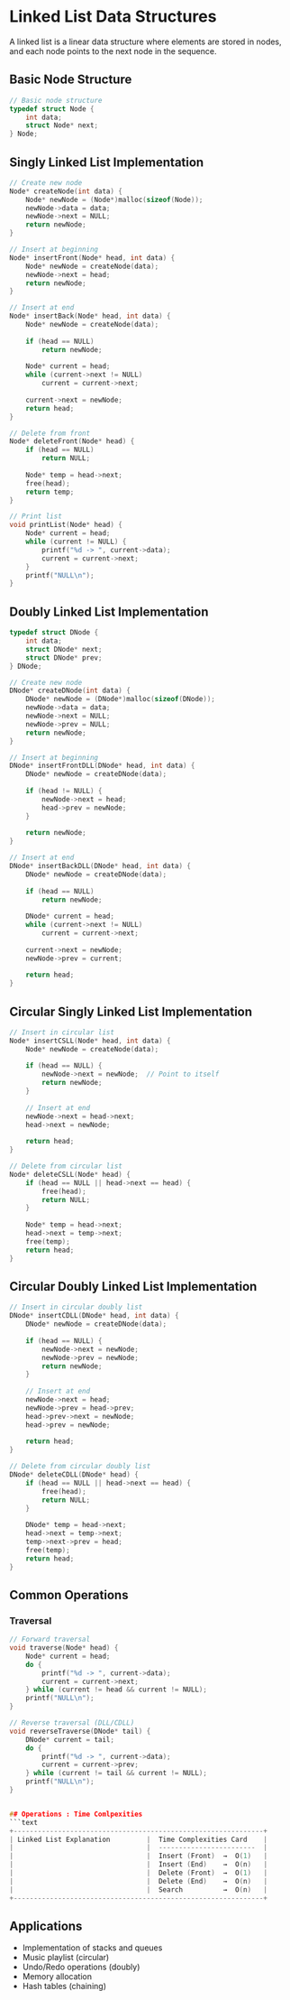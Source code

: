 # Linked List Data Structures

A linked list is a linear data structure where elements are stored in nodes, and each node points to the next node in the sequence.

## Basic Node Structure

```c
// Basic node structure
typedef struct Node {
    int data;
    struct Node* next;
} Node;

```

## Singly Linked List Implementation

```c
// Create new node
Node* createNode(int data) {
    Node* newNode = (Node*)malloc(sizeof(Node));
    newNode->data = data;
    newNode->next = NULL;
    return newNode;
}

// Insert at beginning
Node* insertFront(Node* head, int data) {
    Node* newNode = createNode(data);
    newNode->next = head;
    return newNode;
}

// Insert at end
Node* insertBack(Node* head, int data) {
    Node* newNode = createNode(data);
    
    if (head == NULL)
        return newNode;
        
    Node* current = head;
    while (current->next != NULL)
        current = current->next;
        
    current->next = newNode;
    return head;
}

// Delete from front
Node* deleteFront(Node* head) {
    if (head == NULL)
        return NULL;
        
    Node* temp = head->next;
    free(head);
    return temp;
}

// Print list
void printList(Node* head) {
    Node* current = head;
    while (current != NULL) {
        printf("%d -> ", current->data);
        current = current->next;
    }
    printf("NULL\n");
}
```

## Doubly Linked List Implementation

```c
typedef struct DNode {
    int data;
    struct DNode* next;
    struct DNode* prev;
} DNode;

// Create new node
DNode* createDNode(int data) {
    DNode* newNode = (DNode*)malloc(sizeof(DNode));
    newNode->data = data;
    newNode->next = NULL;
    newNode->prev = NULL;
    return newNode;
}

// Insert at beginning
DNode* insertFrontDLL(DNode* head, int data) {
    DNode* newNode = createDNode(data);
    
    if (head != NULL) {
        newNode->next = head;
        head->prev = newNode;
    }
    
    return newNode;
}

// Insert at end
DNode* insertBackDLL(DNode* head, int data) {
    DNode* newNode = createDNode(data);
    
    if (head == NULL)
        return newNode;
        
    DNode* current = head;
    while (current->next != NULL)
        current = current->next;
        
    current->next = newNode;
    newNode->prev = current;
    
    return head;
}
```

## Circular Singly Linked List Implementation

```c
// Insert in circular list
Node* insertCSLL(Node* head, int data) {
    Node* newNode = createNode(data);
    
    if (head == NULL) {
        newNode->next = newNode;  // Point to itself
        return newNode;
    }
    
    // Insert at end
    newNode->next = head->next;
    head->next = newNode;
    
    return head;
}

// Delete from circular list
Node* deleteCSLL(Node* head) {
    if (head == NULL || head->next == head) {
        free(head);
        return NULL;
    }
    
    Node* temp = head->next;
    head->next = temp->next;
    free(temp);
    return head;
}
```

## Circular Doubly Linked List Implementation

```c
// Insert in circular doubly list
DNode* insertCDLL(DNode* head, int data) {
    DNode* newNode = createDNode(data);
    
    if (head == NULL) {
        newNode->next = newNode;
        newNode->prev = newNode;
        return newNode;
    }
    
    // Insert at end
    newNode->next = head;
    newNode->prev = head->prev;
    head->prev->next = newNode;
    head->prev = newNode;
    
    return head;
}

// Delete from circular doubly list
DNode* deleteCDLL(DNode* head) {
    if (head == NULL || head->next == head) {
        free(head);
        return NULL;
    }
    
    DNode* temp = head->next;
    head->next = temp->next;
    temp->next->prev = head;
    free(temp);
    return head;
}
```

## Common Operations

### Traversal
```c
// Forward traversal
void traverse(Node* head) {
    Node* current = head;
    do {
        printf("%d -> ", current->data);
        current = current->next;
    } while (current != head && current != NULL);
    printf("NULL\n");
}

// Reverse traversal (DLL/CDLL)
void reverseTraverse(DNode* tail) {
    DNode* current = tail;
    do {
        printf("%d -> ", current->data);
        current = current->prev;
    } while (current != tail && current != NULL);
    printf("NULL\n");
}


## Operations : Time Comlpexities
```text
+--------------------------------------------------------------+
| Linked List Explanation         |  Time Complexities Card    |
|                                 |  ------------------------  |
|                                 |  Insert (Front)  →  O(1)   |
|                                 |  Insert (End)    →  O(n)   |
|                                 |  Delete (Front)  →  O(1)   |
|                                 |  Delete (End)    →  O(n)   |
|                                 |  Search          →  O(n)   |
+--------------------------------------------------------------+

```

## Applications
- Implementation of stacks and queues
- Music playlist (circular)
- Undo/Redo operations (doubly)
- Memory allocation
- Hash tables (chaining)
